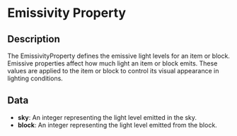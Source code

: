 # Emissivity Property

## Description

  
The EmissivityProperty defines the emissive light levels for an item or block. Emissive properties affect how much lightan item or block emits.These values are applied to the item or block to control its visual appearance in lighting conditions.

## Data

- **sky**:  An integer representing the light level emitted in the sky.
- **block**:  An integer representing the light level emitted from the block.

